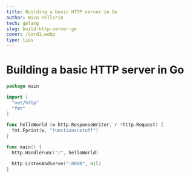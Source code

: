 ```yaml
---
title: Building a basic HTTP server in Go
author: Nico Pellerin
tech: golang
slug: build-http-server-go
cover: /card1.webp
type: tips
---
```


<SEO title="Building a basic HTTP server in Go" />

# Building a basic HTTP server in Go

<Spacer margin="6rem 0 4rem 0" />

```go
package main

import (
  "net/http"
  "fmt"
)

func helloWorld (w http.ResponseWriter, r *http.Request) {
  fmt.Fprint(w, "functionsnstuff")
}

func main() {
  http.HandleFunc("/", helloWorld)

  http.ListenAndServe(":8080", nil)
}
```
